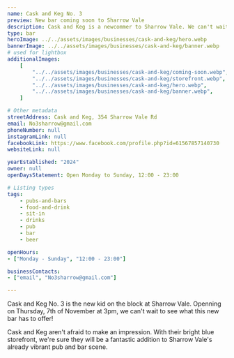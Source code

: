 ```yaml
---
name: Cask and Keg No. 3
preview: New bar coming soon to Sharrow Vale
description: Cask and Keg is a newcommer to Sharrow Vale. We can't wait to see more from them soon!
type: bar
heroImage: ../../assets/images/businesses/cask-and-keg/hero.webp
bannerImage: ../../assets/images/businesses/cask-and-keg/banner.webp
# used for lightbox
additionalImages:
    [
        "../../assets/images/businesses/cask-and-keg/coming-soon.webp",
        "../../assets/images/businesses/cask-and-keg/storefront.webp",
        "../../assets/images/businesses/cask-and-keg/hero.webp",
        "../../assets/images/businesses/cask-and-keg/banner.webp",
    ]

# Other metadata
streetAddress: Cask and Keg, 354 Sharrow Vale Rd
email: No3sharrow@gmail.com
phoneNumber: null
instagramLink: null
facebookLink: https://www.facebook.com/profile.php?id=61567857140730
websiteLink: null

yearEstablished: "2024"
owner: null
openDaysStatement: Open Monday to Sunday, 12:00 - 23:00

# Listing types
tags:
    - pubs-and-bars
    - food-and-drink
    - sit-in
    - drinks
    - pub
    - bar
    - beer

openHours:
- ["Monday - Sunday", "12:00 - 23:00"]

businessContacts:
- ["email", "No3sharrow@gmail.com"]

---
```

Cask and Keg No. 3 is the new kid on the block at Sharrow Vale. Openning on Thursday, 7th of November at 3pm, we can't wait to see what this new bar has to offer!

Cask and Keg aren't afraid to make an impression. With their bright blue storefront, we're sure they will be a fantastic addition to Sharrow Vale's already vibrant pub and bar scene.
